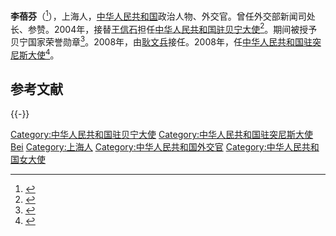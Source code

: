 '''李蓓芬'''（{{Bd|1950年|4月|catIdx=Li}}<ref>{{cite web |title=李蓓芬 |url=http://pdap.mfa.gov.cn/chn/ljwm/wyjl/libeifen/ |website=pdap.mfa.gov.cn |accessdate=2019-11-23 |archive-date=2019-08-24 |archive-url=https://web.archive.org/web/20190824134053/http://pdap.mfa.gov.cn/chn/ljwm/wyjl/libeifen/ |dead-url=no }}</ref>），上海人，[[中华人民共和国|中华人民共和国]]政治人物、外交官。曾任外交部新闻司处长、参赞。2004年，接替[[王信石|王信石]]担任[[中国驻贝宁大使列表|中华人民共和国驻贝宁大使]]<ref>{{cite web |author = 中华人民共和国外交部 |title = 中国驻贝宁历任大使|url  = http://www.mfa.gov.cn/chn/pds/ziliao/wjrw/2167/2170/t9177.htm |publisher = 中华人民共和国外交部 |accessdate = 2012-03-03}}</ref>。期间被授予贝宁国家荣誉勋章<ref>{{cite web |title=中国驻贝宁大使李蓓芬被授予贝国家荣誉勋章 — 中华人民共和国外交部 |url=https://www.fmprc.gov.cn/web/gjhdq_676201/gj_676203/fz_677316/1206_677414/1206x2_677434/t440254.shtml |website=www.fmprc.gov.cn |accessdate=2019-11-23}}</ref>。2008年，由[[耿文兵|耿文兵]]接任。2008年，任[[中国驻突尼斯大使列表|中华人民共和国驻突尼斯大使]]<ref>{{Cite web |url=http://www.fmprc.gov.cn/web/wjdt_674879/dsrm_674893/t485047.shtml |title=国家主席胡锦涛任免大使 |access-date=2017-10-27 |archive-date=2017-10-28 |archive-url=https://web.archive.org/web/20171028043138/http://www.fmprc.gov.cn/web/wjdt_674879/dsrm_674893/t485047.shtml |dead-url=no }}</ref>。

== 参考文献 ==
{{Reflist}}

{{-}}
{{start box}}
{{s-dip}}
{{succession box|[[王信石|王信石]]|[[耿文兵|耿文兵]]|[[中国驻贝宁大使列表|中华人民共和国驻贝宁大使]]|2004年12月-2008年4月}}
{{succession box|[[刘玉和|刘玉和]]|[[火正德|火正德]]|[[中国驻突尼斯大使列表|中华人民共和国驻突尼斯大使]]|2008年6月-2010年12月}}
{{end box}}
{{中国政治人物小作品}}
{{DEFAULTSORT:Li Beifen}}
[[Category:中华人民共和国驻贝宁大使|Category:中华人民共和国驻贝宁大使]]
[[Category:中华人民共和国驻突尼斯大使|Category:中华人民共和国驻突尼斯大使]]
[[Category:李姓|Bei]]
[[Category:上海人|Category:上海人]]
[[Category:中华人民共和国外交官|Category:中华人民共和国外交官]]
[[Category:中华人民共和国女大使|Category:中华人民共和国女大使]]